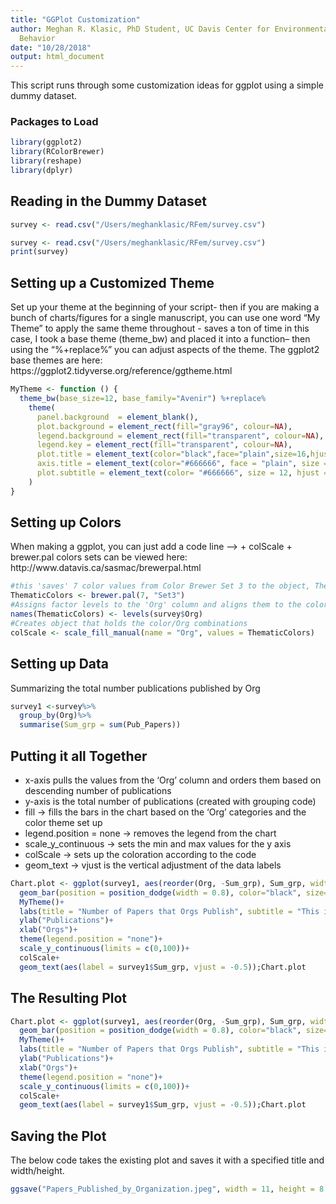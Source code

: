 ```yaml
---
title: "GGPlot Customization"
author: Meghan R. Klasic, PhD Student, UC Davis Center for Environmental Policy and
  Behavior
date: "10/28/2018"
output: html_document
---
```



This script runs through some customization ideas for ggplot using a simple dummy dataset.

### Packages to Load
```r
library(ggplot2)
library(RColorBrewer) 
library(reshape)
library(dplyr)
```

## Reading in the Dummy Dataset
```r
survey <- read.csv("/Users/meghanklasic/RFem/survey.csv")
```

```r
survey <- read.csv("/Users/meghanklasic/RFem/survey.csv")
print(survey)
```

## Setting up a Customized Theme
Set up your theme at the beginning of your script- then if you are making a bunch of charts/figures for a single manuscript, you can use one word "My Theme" to apply the same theme throughout - saves a ton of time in this case, I took a base theme (theme_bw) and placed it into a function-- then using the "%+replace%" you can adjust aspects of the theme. The ggplot2 base themes are here: https://ggplot2.tidyverse.org/reference/ggtheme.html

```r
MyTheme <- function () { 
  theme_bw(base_size=12, base_family="Avenir") %+replace% 
    theme(
      panel.background  = element_blank(),
      plot.background = element_rect(fill="gray96", colour=NA), 
      legend.background = element_rect(fill="transparent", colour=NA),
      legend.key = element_rect(fill="transparent", colour=NA),
      plot.title = element_text(color="black",face="plain",size=16,hjust=0),
      axis.title = element_text(color="#666666", face = "plain", size = 12),
      plot.subtitle = element_text(color= "#666666", size = 12, hjust = 0)
    )
}
```


## Setting up Colors

When making a ggplot, you can just add a code line --> + colScale +
brewer.pal colors sets can be viewed here: http://www.datavis.ca/sasmac/brewerpal.html
```r
#this 'saves' 7 color values from Color Brewer Set 3 to the object, Thematic Colors
ThematicColors <- brewer.pal(7, "Set3") 
#Assigns factor levels to the 'Org' column and aligns them to the color names selected
names(ThematicColors) <- levels(survey$Org) 
#Creates object that holds the color/Org combinations
colScale <- scale_fill_manual(name = "Org", values = ThematicColors) 
```

## Setting up Data 
Summarizing the total number publications published by Org
```r
survey1 <-survey%>%
  group_by(Org)%>%
  summarise(Sum_grp = sum(Pub_Papers))
```

## Putting it all Together

* x-axis pulls the values from the 'Org' column and orders them based on descending number of publications
* y-axis is the total number of publications (created with grouping code)
* fill -> fills the bars in the chart based on the 'Org' categories and the color theme set up
* legend.position = none -> removes the legend from the chart
* scale_y_continuous -> sets the min and max values for the y axis
* colScale -> sets up the coloration according to the code
* geom_text -> vjust is the vertical adjustment of the data labels

```r
Chart.plot <- ggplot(survey1, aes(reorder(Org, -Sum_grp), Sum_grp, width = 0.8, fill=Org))+
  geom_bar(position = position_dodge(width = 0.8), color="black", size=0.2, stat = "identity", width = 0.9)+
  MyTheme()+
  labs(title = "Number of Papers that Orgs Publish", subtitle = "This is a subtitle (n = 10)")+
  ylab("Publications")+
  xlab("Orgs")+
  theme(legend.position = "none")+
  scale_y_continuous(limits = c(0,100))+
  colScale+
  geom_text(aes(label = survey1$Sum_grp, vjust = -0.5));Chart.plot
```

## The Resulting Plot
```r
Chart.plot <- ggplot(survey1, aes(reorder(Org, -Sum_grp), Sum_grp, width = 0.8, fill=Org))+
  geom_bar(position = position_dodge(width = 0.8), color="black", size=0.2, stat = "identity", width = 0.9)+
  MyTheme()+
  labs(title = "Number of Papers that Orgs Publish", subtitle = "This is a subtitle (n = 10)")+
  ylab("Publications")+
  xlab("Orgs")+
  theme(legend.position = "none")+
  scale_y_continuous(limits = c(0,100))+
  colScale+
  geom_text(aes(label = survey1$Sum_grp, vjust = -0.5));Chart.plot
```


## Saving the Plot
The below code takes the existing plot and saves it with a specified title and width/height.

```r
ggsave("Papers_Published_by_Organization.jpeg", width = 11, height = 8.6) 
```
